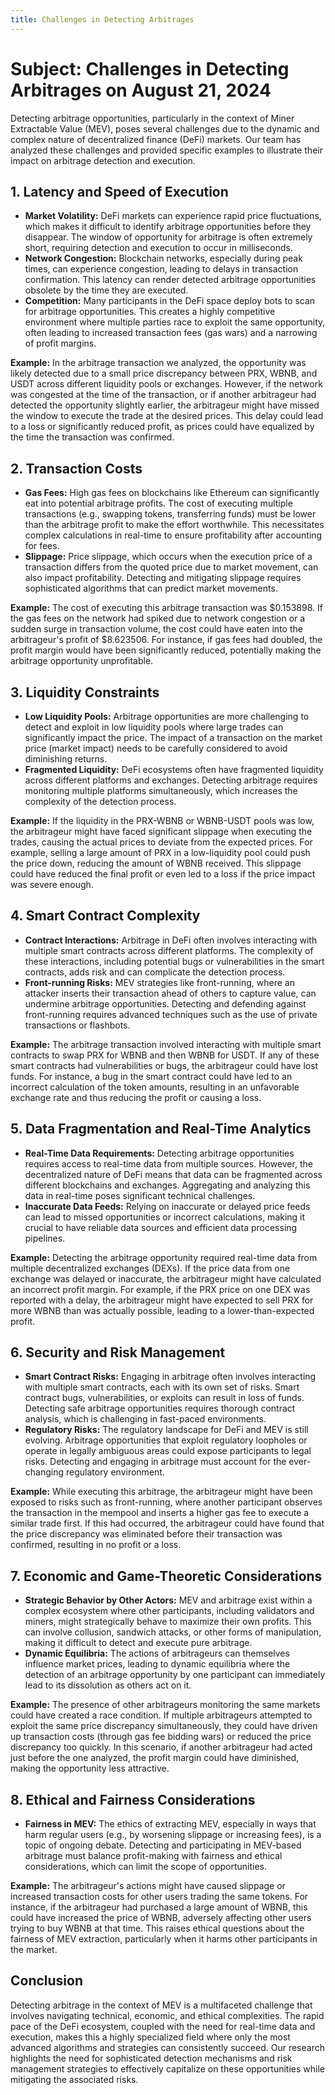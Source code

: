 ```yaml
---
title: Challenges in Detecting Arbitrages
---
```

# **Subject:** Challenges in Detecting Arbitrages on August 21, 2024

Detecting arbitrage opportunities, particularly in the context of Miner Extractable Value (MEV), poses several challenges due to the dynamic and complex nature of decentralized finance (DeFi) markets. Our team has analyzed these challenges and provided specific examples to illustrate their impact on arbitrage detection and execution.

## **1. Latency and Speed of Execution**

- **Market Volatility:** DeFi markets can experience rapid price fluctuations, which makes it difficult to identify arbitrage opportunities before they disappear. The window of opportunity for arbitrage is often extremely short, requiring detection and execution to occur in milliseconds.
- **Network Congestion:** Blockchain networks, especially during peak times, can experience congestion, leading to delays in transaction confirmation. This latency can render detected arbitrage opportunities obsolete by the time they are executed.
- **Competition:** Many participants in the DeFi space deploy bots to scan for arbitrage opportunities. This creates a highly competitive environment where multiple parties race to exploit the same opportunity, often leading to increased transaction fees (gas wars) and a narrowing of profit margins.

**Example:** In the arbitrage transaction we analyzed, the opportunity was likely detected due to a small price discrepancy between PRX, WBNB, and USDT across different liquidity pools or exchanges. However, if the network was congested at the time of the transaction, or if another arbitrageur had detected the opportunity slightly earlier, the arbitrageur might have missed the window to execute the trade at the desired prices. This delay could lead to a loss or significantly reduced profit, as prices could have equalized by the time the transaction was confirmed.

## **2. Transaction Costs**

- **Gas Fees:** High gas fees on blockchains like Ethereum can significantly eat into potential arbitrage profits. The cost of executing multiple transactions (e.g., swapping tokens, transferring funds) must be lower than the arbitrage profit to make the effort worthwhile. This necessitates complex calculations in real-time to ensure profitability after accounting for fees.
- **Slippage:** Price slippage, which occurs when the execution price of a transaction differs from the quoted price due to market movement, can also impact profitability. Detecting and mitigating slippage requires sophisticated algorithms that can predict market movements.

**Example:** The cost of executing this arbitrage transaction was $0.153898. If the gas fees on the network had spiked due to network congestion or a sudden surge in transaction volume, the cost could have eaten into the arbitrageur's profit of $8.623506. For instance, if gas fees had doubled, the profit margin would have been significantly reduced, potentially making the arbitrage opportunity unprofitable.

## **3. Liquidity Constraints**

- **Low Liquidity Pools:** Arbitrage opportunities are more challenging to detect and exploit in low liquidity pools where large trades can significantly impact the price. The impact of a transaction on the market price (market impact) needs to be carefully considered to avoid diminishing returns.
- **Fragmented Liquidity:** DeFi ecosystems often have fragmented liquidity across different platforms and exchanges. Detecting arbitrage requires monitoring multiple platforms simultaneously, which increases the complexity of the detection process.

**Example:** If the liquidity in the PRX-WBNB or WBNB-USDT pools was low, the arbitrageur might have faced significant slippage when executing the trades, causing the actual prices to deviate from the expected prices. For example, selling a large amount of PRX in a low-liquidity pool could push the price down, reducing the amount of WBNB received. This slippage could have reduced the final profit or even led to a loss if the price impact was severe enough.

## **4. Smart Contract Complexity**

- **Contract Interactions:** Arbitrage in DeFi often involves interacting with multiple smart contracts across different platforms. The complexity of these interactions, including potential bugs or vulnerabilities in the smart contracts, adds risk and can complicate the detection process.
- **Front-running Risks:** MEV strategies like front-running, where an attacker inserts their transaction ahead of others to capture value, can undermine arbitrage opportunities. Detecting and defending against front-running requires advanced techniques such as the use of private transactions or flashbots.

**Example:** The arbitrage transaction involved interacting with multiple smart contracts to swap PRX for WBNB and then WBNB for USDT. If any of these smart contracts had vulnerabilities or bugs, the arbitrageur could have lost funds. For instance, a bug in the smart contract could have led to an incorrect calculation of the token amounts, resulting in an unfavorable exchange rate and thus reducing the profit or causing a loss.

## **5. Data Fragmentation and Real-Time Analytics**

- **Real-Time Data Requirements:** Detecting arbitrage opportunities requires access to real-time data from multiple sources. However, the decentralized nature of DeFi means that data can be fragmented across different blockchains and exchanges. Aggregating and analyzing this data in real-time poses significant technical challenges.
- **Inaccurate Data Feeds:** Relying on inaccurate or delayed price feeds can lead to missed opportunities or incorrect calculations, making it crucial to have reliable data sources and efficient data processing pipelines.

**Example:** Detecting the arbitrage opportunity required real-time data from multiple decentralized exchanges (DEXs). If the price data from one exchange was delayed or inaccurate, the arbitrageur might have calculated an incorrect profit margin. For example, if the PRX price on one DEX was reported with a delay, the arbitrageur might have expected to sell PRX for more WBNB than was actually possible, leading to a lower-than-expected profit.

## **6. Security and Risk Management**

- **Smart Contract Risks:** Engaging in arbitrage often involves interacting with multiple smart contracts, each with its own set of risks. Smart contract bugs, vulnerabilities, or exploits can result in loss of funds. Detecting safe arbitrage opportunities requires thorough contract analysis, which is challenging in fast-paced environments.
- **Regulatory Risks:** The regulatory landscape for DeFi and MEV is still evolving. Arbitrage opportunities that exploit regulatory loopholes or operate in legally ambiguous areas could expose participants to legal risks. Detecting and engaging in arbitrage must account for the ever-changing regulatory environment.

**Example:** While executing this arbitrage, the arbitrageur might have been exposed to risks such as front-running, where another participant observes the transaction in the mempool and inserts a higher gas fee to execute a similar trade first. If this had occurred, the arbitrageur could have found that the price discrepancy was eliminated before their transaction was confirmed, resulting in no profit or a loss.

## **7. Economic and Game-Theoretic Considerations**

- **Strategic Behavior by Other Actors:** MEV and arbitrage exist within a complex ecosystem where other participants, including validators and miners, might strategically behave to maximize their own profits. This can involve collusion, sandwich attacks, or other forms of manipulation, making it difficult to detect and execute pure arbitrage.
- **Dynamic Equilibria:** The actions of arbitrageurs can themselves influence market prices, leading to dynamic equilibria where the detection of an arbitrage opportunity by one participant can immediately lead to its dissolution as others act on it.

**Example:** The presence of other arbitrageurs monitoring the same markets could have created a race condition. If multiple arbitrageurs attempted to exploit the same price discrepancy simultaneously, they could have driven up transaction costs (through gas fee bidding wars) or reduced the price discrepancy too quickly. In this scenario, if another arbitrageur had acted just before the one analyzed, the profit margin could have diminished, making the opportunity less attractive.

## **8. Ethical and Fairness Considerations**

- **Fairness in MEV:** The ethics of extracting MEV, especially in ways that harm regular users (e.g., by worsening slippage or increasing fees), is a topic of ongoing debate. Detecting and participating in MEV-based arbitrage must balance profit-making with fairness and ethical considerations, which can limit the scope of opportunities.

**Example:** The arbitrageur's actions might have caused slippage or increased transaction costs for other users trading the same tokens. For instance, if the arbitrageur had purchased a large amount of WBNB, this could have increased the price of WBNB, adversely affecting other users trying to buy WBNB at that time. This raises ethical questions about the fairness of MEV extraction, particularly when it harms other participants in the market.

## **Conclusion**

Detecting arbitrage in the context of MEV is a multifaceted challenge that involves navigating technical, economic, and ethical complexities. The rapid pace of the DeFi ecosystem, coupled with the need for real-time data and execution, makes this a highly specialized field where only the most advanced algorithms and strategies can consistently succeed. Our research highlights the need for sophisticated detection mechanisms and risk management strategies to effectively capitalize on these opportunities while mitigating the associated risks.
